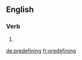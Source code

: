 ==English==

===Verb===
{{head|en|present participle}}

# {{present participle of|predefine|lang=en}}

[[de:predefining]]
[[fr:predefining]]